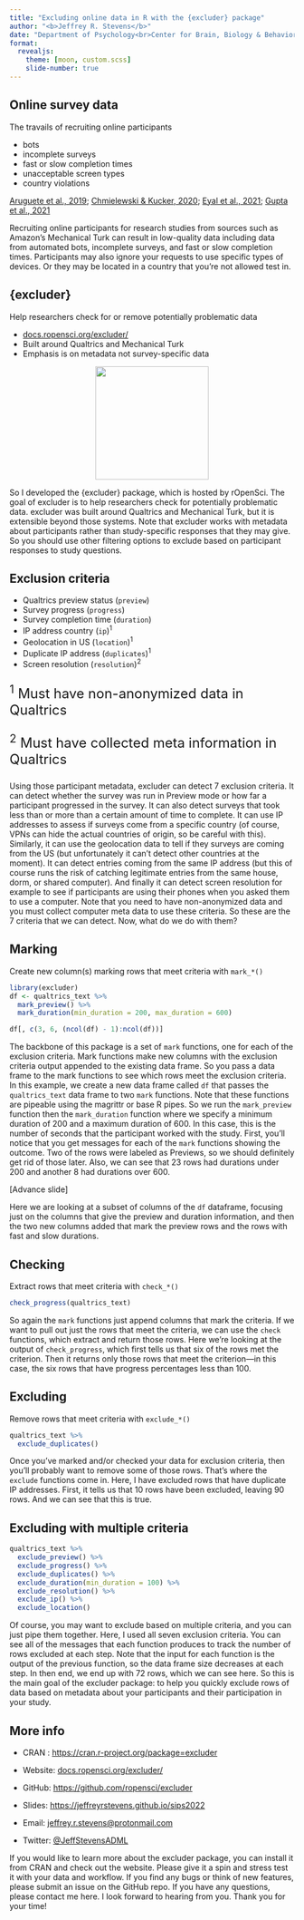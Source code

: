 ```yaml
---
title: "Excluding online data in R with the {excluder} package"
author: "<b>Jeffrey R. Stevens</b>"
date: "Department of Psychology<br>Center for Brain, Biology & Behavior<br>University of Nebraska-Lincoln<br>@JeffStevensADML <br> https://jeffreyrstevens.github.io/sips2022"
format:
  revealjs: 
    theme: [moon, custom.scss]
    slide-number: true
---
```


## Online survey data

<style>
.aligncenter {
    text-align: center;
}
</style>

The travails of recruiting online participants

* bots
* incomplete surveys
* fast or slow completion times
* unacceptable screen types
* country violations

::: {.footer}
[Aruguete et al., 2019](https://doi.org/10.1080/13645579.2018.1563966); [Chmielewski & Kucker, 2020](https://doi.org/10.1177/1948550619875149); [Eyal et al., 2021](https://doi.org/10.3758/s13428-021-01694-3); [Gupta et al., 2021](http://arxiv.org/abs/2107.05064)
:::

::: {.notes}
Recruiting online participants for research studies from sources such as Amazon's Mechanical Turk can result in low-quality data including data from automated bots, incomplete surveys, and fast or slow completion times. Participants may also ignore your requests to use specific types of devices. Or they may be located in a country that you're not allowed test in.
:::



## {excluder}

Help researchers check for or remove potentially problematic data

* [docs.ropensci.org/excluder/](https://docs.ropensci.org/excluder/)
* Built around Qualtrics and Mechanical Turk
* Emphasis is on metadata not survey-specific data

<p class="aligncenter">
    <img src="images/logo.png" width="200" />
</p>

::: {.notes}
So I developed the {excluder} package, which is hosted by rOpenSci. The goal of excluder is to help researchers check for potentially problematic data. excluder was built around Qualtrics and Mechanical Turk, but it is extensible beyond those systems. Note that excluder works with metadata about participants rather than study-specific responses that they may give. So you should use other filtering options to exclude based on participant responses to study questions.
:::


<!-- ## Example data -->

<!-- ```{r echo = TRUE} -->
<!-- library(excluder) -->

<!-- head(qualtrics_text) -->
<!-- ``` -->

<!-- ::: {.notes} -->
<!-- First, let's look at some example data that comes with the package: the qualtrics_text data set. It starts off with the standard start and end date then has the preview status column that indicates whether the survey was taken as a preview or as an actual session. As long as you didn't anonymize your data, you will have a column of IP addresses which we will use. Then the progress column gives a percentage of the survey completed. Duration tells us how long it took to complete the survey. Finished is just a binary variable for whether Progress is 100 or not. ... Then, again if you didn't anonymize your data, you will have geolocation, then user language. Now if you added a meta info question to your survey (which I recommend, if you have permission to do so), then you will have the browser type and version, the operating system, and the screen resolution. There are no real survey questions in this data set, only metadata since that's what excluder works with. -->
<!-- ::: -->


## Exclusion criteria

<!-- {excluder} detects 7 exclusion criteria -->

<!-- ::: {.incremental} -->
* Qualtrics preview status (`preview`)
* Survey progress (`progress`)
* Survey completion time (`duration`)
* IP address country (`ip`)^1^
* Geolocation in US (`location`)^1^
* Duplicate IP address (`duplicates`)^1^
* Screen resolution (`resolution`)^2^
<!-- ::: -->

<p style="font-size:24px;">^1^ Must have non-anonymized data in Qualtrics</p>

<p style="font-size:24px;">^2^ Must have collected meta information in Qualtrics</p>

::: {.notes}
Using those participant metadata, excluder can detect 7 exclusion criteria. It can detect whether the survey was run in Preview mode or how far a participant progressed in the survey. It can also detect surveys that took less than or more than a certain amount of time to complete. It can use IP addresses to assess if surveys come from a specific country (of course, VPNs can hide the actual countries of origin, so be careful with this). Similarly, it can use the geolocation data to tell if they surveys are coming from the US (but unfortunately it can't detect other countries at the moment). It can detect entries coming from the same IP address (but this of course runs the risk of catching legitimate entries from the same house, dorm, or shared computer). And finally it can detect screen resolution for example to see if participants are using their phones when you asked them to use a computer. Note that you need to have non-anonymized data and you must collect computer meta data to use these criteria. So these are the 7 criteria that we can detect. Now, what do we do with them?
:::

<!-- ## Actions -->

<!-- {excluder} can do three actions with the exclusion types -->

<!-- * mark -->
<!-- * check -->
<!-- * exclude -->


<!-- ::: {.notes} -->
<!-- Well, we can do three different actions with each of these criteria. We can mark, check, or exclude them. And I'll walk through each of these. -->
<!-- ::: -->

## Marking

Create new column(s) marking rows that meet criteria with `mark_*()`

```r
library(excluder)
df <- qualtrics_text %>%
  mark_preview() %>%
  mark_duration(min_duration = 200, max_duration = 600)
```

::: {.fragment}
```r
df[, c(3, 6, (ncol(df) - 1):ncol(df))]

```
:::


::: {.notes}
The backbone of this package is a set of `mark` functions, one for each of the exclusion criteria. Mark functions make new columns with the exclusion criteria output appended to the existing data frame. So you pass a data frame to the mark functions to see which rows meet the exclusion criteria. In this example, we create a new data frame called `df` that passes the `qualtrics_text` data frame to two `mark` functions. Note that these functions are pipeable using the magrittr or base R pipes. So we run the `mark_preview` function then the `mark_duration` function where we specify a minimum duration of 200 and a maximum duration of 600. In this case, this is the number of seconds that  the participant worked with the study.
First, you'll notice that you get messages for each of the `mark` functions showing the outcome. Two of the rows were labeled as Previews, so we should definitely get rid of those later. Also, we can see that 23 rows had durations under 200 and another 8 had durations over 600.

[Advance slide]

Here we are looking at a subset of columns of the `df` dataframe, focusing just on the columns that give the preview and duration information, and then the two new columns added that mark the preview rows and the rows with fast and slow durations.
:::

## Checking

Extract rows that meet criteria with `check_*()`

```r
check_progress(qualtrics_text)
```

::: {.notes}
So again the `mark` functions just append columns that mark the criteria. If we want to pull out just the rows that meet the criteria, we can use the `check` functions, which extract and return those rows. Here we're looking at the output of `check_progress`, which first tells us that six of the rows met the criterion. Then it returns only those rows that meet the criterion---in this case, the six rows that have progress percentages less than 100.
:::


## Excluding

Remove rows that meet criteria with `exclude_*()`

<!-- ::: {.fragment} -->
```r
qualtrics_text %>%
  exclude_duplicates()
```
<!-- ::: -->

::: {.notes}
Once you've marked and/or checked your data for exclusion criteria, then you'll probably want to remove some of those rows. That's where the `exclude` functions come in. Here, I have excluded rows that have duplicate IP addresses. First, it tells us that 10 rows have been excluded, leaving 90 rows. And we can see that this is true.
:::


## Excluding with multiple criteria

```r
qualtrics_text %>%
  exclude_preview() %>%
  exclude_progress() %>%
  exclude_duplicates() %>%
  exclude_duration(min_duration = 100) %>%
  exclude_resolution() %>%
  exclude_ip() %>%
  exclude_location()
```

::: {.notes}
Of course, you may want to exclude based on multiple criteria, and you can just pipe them together. Here, I used all seven exclusion criteria. You can see all of the messages that each function produces to track the number of rows excluded at each step. Note that the input for each function is the output of the previous function, so the data frame size decreases at each step. In then end, we end up with 72 rows, which we can see here. So this is the main goal of the excluder package: to help you quickly exclude rows of data based on metadata about your participants and their participation in your study.
:::


<!-- ## Helper functions -->

<!-- * Remove Qualtrics label rows  -->
<!--   * `remove_label_rows()` -->
<!-- * Use Qualtrics question labels as column names -->
<!--   * `use_labels()` -->
<!-- * Deidentify data -->
<!--   * `deidentify()` -->

<!-- ::: {.notes} -->
<!-- There are also a few helper functions to help with naming columns and then removing the columns with identifiable information in them. You can check out the package vignette and documentation for more information on them. -->
<!-- ::: -->


## More info

* CRAN : [https://cran.r-project.org/package=excluder](https://cran.r-project.org/package=excluder)

* Website: [docs.ropensci.org/excluder/](https://docs.ropensci.org/excluder/)

* GitHub: [https://github.com/ropensci/excluder](https://github.com/ropensci/excluder/)

* Slides: [https://jeffreyrstevens.github.io/sips2022](https://jeffreyrstevens.github.io/sips2022)

* Email: [jeffrey.r.stevens@protonmail.com](mailto:jeffrey.r.stevens@protonmail.com)

* Twitter: [@JeffStevensADML](https://twitter.com/JeffStevensADML)

::: {.notes}
If you would like to learn more about the excluder package, you can install it from CRAN and check out the website. Please give it a spin and stress test it with your data and workflow. If you find any bugs or think of new features, please submit an issue on the GitHub repo. If you have any questions, please contact me here. I look forward to hearing from you. Thank you for your time!
:::

